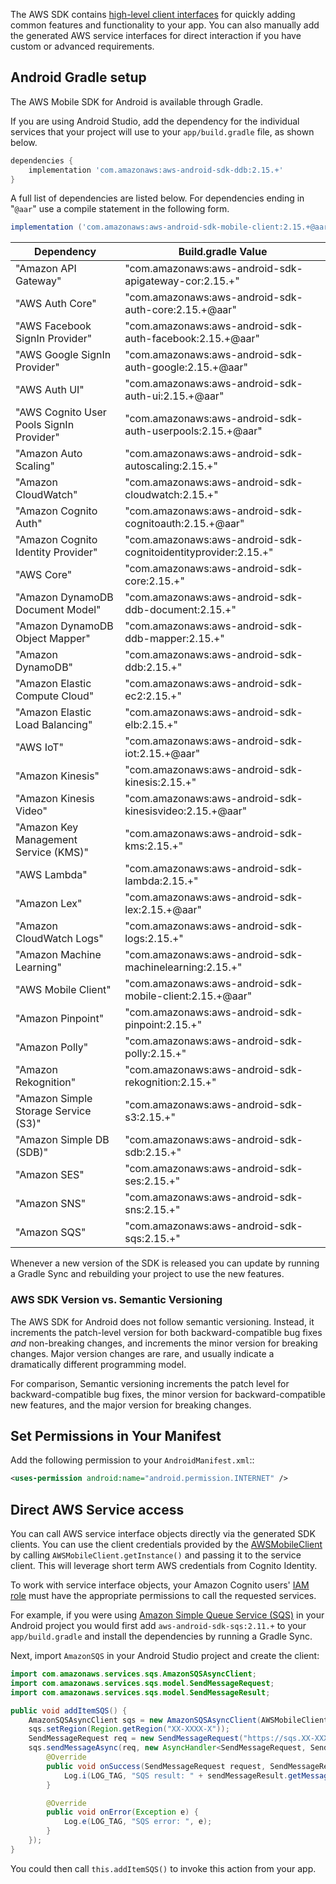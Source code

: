 The AWS SDK contains [high-level client interfaces](/start/start) for quickly adding common features and functionality to your app. You can also manually add the generated AWS service interfaces for direct interaction if you have custom or advanced requirements.

## Android Gradle setup

The AWS Mobile SDK for Android is available through Gradle.

If you are using Android Studio, add the dependency for the individual services that your project will use to your `app/build.gradle` file, as shown below.

```groovy
dependencies {
    implementation 'com.amazonaws:aws-android-sdk-ddb:2.15.+'
}
```

A full list of dependencies are listed below. For dependencies ending in "`@aar`" use a compile statement in the following form.

```groovy
implementation ('com.amazonaws:aws-android-sdk-mobile-client:2.15.+@aar') { transitive = true }
```

Dependency | Build.gradle Value
------------ | -------------
"Amazon API Gateway" | "com.amazonaws:aws-android-sdk-apigateway-cor:2.15.+"
"AWS Auth Core" | "com.amazonaws:aws-android-sdk-auth-core:2.15.+@aar"
"AWS Facebook SignIn Provider" | "com.amazonaws:aws-android-sdk-auth-facebook:2.15.+@aar"
"AWS Google SignIn Provider" | "com.amazonaws:aws-android-sdk-auth-google:2.15.+@aar"
"AWS Auth UI" | "com.amazonaws:aws-android-sdk-auth-ui:2.15.+@aar"
"AWS Cognito User Pools SignIn Provider" | "com.amazonaws:aws-android-sdk-auth-userpools:2.15.+@aar"
"Amazon Auto Scaling" | "com.amazonaws:aws-android-sdk-autoscaling:2.15.+"
"Amazon CloudWatch" | "com.amazonaws:aws-android-sdk-cloudwatch:2.15.+"
"Amazon Cognito Auth" | "com.amazonaws:aws-android-sdk-cognitoauth:2.15.+@aar"
"Amazon Cognito Identity Provider" | "com.amazonaws:aws-android-sdk-cognitoidentityprovider:2.15.+"
"AWS Core" | "com.amazonaws:aws-android-sdk-core:2.15.+"
"Amazon DynamoDB Document Model" | "com.amazonaws:aws-android-sdk-ddb-document:2.15.+"
"Amazon DynamoDB Object Mapper" | "com.amazonaws:aws-android-sdk-ddb-mapper:2.15.+"
"Amazon DynamoDB" | "com.amazonaws:aws-android-sdk-ddb:2.15.+"
"Amazon Elastic Compute Cloud" | "com.amazonaws:aws-android-sdk-ec2:2.15.+"
"Amazon Elastic Load Balancing" | "com.amazonaws:aws-android-sdk-elb:2.15.+"
"AWS IoT" | "com.amazonaws:aws-android-sdk-iot:2.15.+@aar"
"Amazon Kinesis" | "com.amazonaws:aws-android-sdk-kinesis:2.15.+"
"Amazon Kinesis Video" | "com.amazonaws:aws-android-sdk-kinesisvideo:2.15.+@aar"
"Amazon Key Management Service (KMS)" | "com.amazonaws:aws-android-sdk-kms:2.15.+"
"AWS Lambda" | "com.amazonaws:aws-android-sdk-lambda:2.15.+"
"Amazon Lex" | "com.amazonaws:aws-android-sdk-lex:2.15.+@aar"
"Amazon CloudWatch Logs" | "com.amazonaws:aws-android-sdk-logs:2.15.+"
"Amazon Machine Learning" | "com.amazonaws:aws-android-sdk-machinelearning:2.15.+"
"AWS Mobile Client" | "com.amazonaws:aws-android-sdk-mobile-client:2.15.+@aar"
"Amazon Pinpoint" | "com.amazonaws:aws-android-sdk-pinpoint:2.15.+"
"Amazon Polly" | "com.amazonaws:aws-android-sdk-polly:2.15.+"
"Amazon Rekognition" | "com.amazonaws:aws-android-sdk-rekognition:2.15.+"
"Amazon Simple Storage Service (S3)" | "com.amazonaws:aws-android-sdk-s3:2.15.+"
"Amazon Simple DB (SDB)" | "com.amazonaws:aws-android-sdk-sdb:2.15.+"
"Amazon SES" | "com.amazonaws:aws-android-sdk-ses:2.15.+"
"Amazon SNS" | "com.amazonaws:aws-android-sdk-sns:2.15.+"
"Amazon SQS" | "com.amazonaws:aws-android-sdk-sqs:2.15.+"

Whenever a new version of the SDK is released you can update by running a Gradle Sync and rebuilding your project to use the new features.

### AWS SDK Version vs. Semantic Versioning

The AWS SDK for Android does not follow semantic versioning. Instead, it increments the patch-level version for both backward-compatible bug fixes *and* non-breaking changes, and increments the minor version for breaking changes. Major version changes are rare, and usually indicate a dramatically different programming model.

For comparison, Semantic versioning increments the patch level for backward-compatible bug fixes, the minor version for backward-compatible new features, and the major version for breaking changes.

## Set Permissions in Your Manifest

Add the following permission to your `AndroidManifest.xml`::

```xml
<uses-permission android:name="android.permission.INTERNET" />
```

## Direct AWS Service access

You can call AWS service interface objects directly via the generated SDK clients. You can use the client credentials provided by the [AWSMobileClient](/sdk/auth/getting-started) by calling `AWSMobileClient.getInstance()` and passing it to the service client. This will leverage short term AWS credentials from Cognito Identity.

<Callout warning>

To work with service interface objects, your Amazon Cognito users' [IAM role](https://docs.aws.amazon.com/cognito/latest/developerguide/iam-roles.html) must have the appropriate permissions to call the requested services.

</Callout>

For example, if you were using [Amazon Simple Queue Service (SQS)](https://aws.amazon.com/sqs/) in your Android project you would first add `aws-android-sdk-sqs:2.11.+` to your `app/build.gradle` and install the dependencies by running a Gradle Sync.

Next, import `AmazonSQS` in your Android Studio project and create the client:

```java
import com.amazonaws.services.sqs.AmazonSQSAsyncClient;
import com.amazonaws.services.sqs.model.SendMessageRequest;
import com.amazonaws.services.sqs.model.SendMessageResult;

public void addItemSQS() {
    AmazonSQSAsyncClient sqs = new AmazonSQSAsyncClient(AWSMobileClient.getInstance());
    sqs.setRegion(Region.getRegion("XX-XXXX-X"));
    SendMessageRequest req = new SendMessageRequest("https://sqs.XX-XXXX-X.amazonaws.com/XXXXXXXXXXXX/MyQueue", "hello world");
    sqs.sendMessageAsync(req, new AsyncHandler<SendMessageRequest, SendMessageResult>() {
        @Override
        public void onSuccess(SendMessageRequest request, SendMessageResult sendMessageResult) {
            Log.i(LOG_TAG, "SQS result: " + sendMessageResult.getMessageId());
        }

        @Override
        public void onError(Exception e) {
            Log.e(LOG_TAG, "SQS error: ", e);
        }
    });
}
```

You could then call `this.addItemSQS()` to invoke this action from your app.
